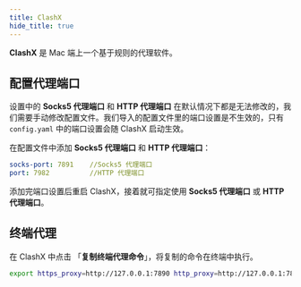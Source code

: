 ```yaml
---
title: ClashX
hide_title: true
---
```



**ClashX** 是 Mac 端上一个基于规则的代理软件。

## 配置代理端口

设置中的 **Socks5 代理端口** 和 **HTTP 代理端口** 在默认情况下都是无法修改的，我们需要手动修改配置文件。我们<TH>导入的配置文件里的端口设置是不生效的</TH>，只有 `config.yaml` 中的端口设置会随 ClashX 启动生效。

在配置文件中添加 **Socks5 代理端口** 和 **HTTP 代理端口**：

```yaml title="config.yaml"
socks-port: 7891    //Socks5 代理端口
port: 7982          //HTTP 代理端口
```

添加完端口设置后重启 ClashX，接着就可指定使用 **Socks5 代理端口** 或 **HTTP 代理端口**。

## 终端代理

在 ClashX 中点击 「**复制终端代理命令**」，将复制的命令在终端中执行。

```bash
export https_proxy=http://127.0.0.1:7890 http_proxy=http://127.0.0.1:7890 all_proxy=socks5://127.0.0.1:7890
```
